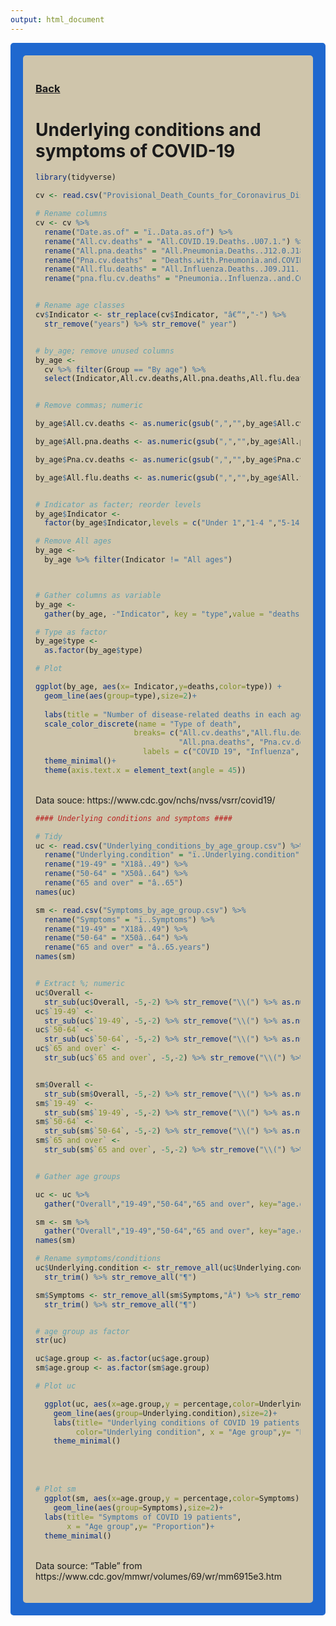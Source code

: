 ```yaml
---
output: html_document
---
```



<style type="text/css">
.main-container {
  max-width: 1800px;
  margin-left: auto;
  margin-right: auto;
}
</style>

<style>
div.gray { background-color:#1f68cf; border-radius: 5px; padding: 20px;}
</style>
<div class = "gray">


<style>
div.blue { background-color:#cfc5ab; border-radius: 5px; padding: 20px;}
</style>
<div class = "blue">

### [Back](http://falconer94.github.io/)

# **Underlying conditions and symptoms of COVID-19**

```r
library(tidyverse)

cv <- read.csv("Provisional_Death_Counts_for_Coronavirus_Disease__COVID-19_.csv")

# Rename columns
cv <- cv %>% 
  rename("Date.as.of" = "ï..Data.as.of") %>%
  rename("All.cv.deaths" = "All.COVID.19.Deaths..U07.1.") %>%
  rename("All.pna.deaths" = "All.Pneumonia.Deaths..J12.0.J18.9.") %>% 
  rename("Pna.cv.deaths"  = "Deaths.with.Pneumonia.and.COVID.19..J12.0.J18.9.and.U07.1.") %>% 
  rename("All.flu.deaths" = "All.Influenza.Deaths..J09.J11.") %>% 
  rename("pna.flu.cv.deaths" = "Pneumonia..Influenza..and.COVID.19.Deaths")


# Rename age classes
cv$Indicator <- str_replace(cv$Indicator, "â€“","-") %>% 
  str_remove("years") %>% str_remove(" year")


# by_age; remove unused columns
by_age <- 
  cv %>% filter(Group == "By age") %>% 
  select(Indicator,All.cv.deaths,All.pna.deaths,All.flu.deaths,Pna.cv.deaths,)


# Remove commas; numeric

by_age$All.cv.deaths <- as.numeric(gsub(",","",by_age$All.cv.deaths))

by_age$All.pna.deaths <- as.numeric(gsub(",","",by_age$All.pna.deaths))

by_age$Pna.cv.deaths <- as.numeric(gsub(",","",by_age$Pna.cv.deaths))

by_age$All.flu.deaths <- as.numeric(gsub(",","",by_age$All.flu.deaths))


# Indicator as facter; reorder levels
by_age$Indicator <- 
  factor(by_age$Indicator,levels = c("Under 1","1-4 ","5-14 ","15-24 ","25-34 ","35-44 ","45-54 ","55-64 ","65-74 ","75-84 ","85  and over", "All ages"))

# Remove All ages
by_age <- 
  by_age %>% filter(Indicator != "All ages")



# Gather columns as variable
by_age <- 
  gather(by_age, -"Indicator", key = "type",value = "deaths")

# Type as factor
by_age$type <- 
  as.factor(by_age$type)

```





```r
# Plot 

ggplot(by_age, aes(x= Indicator,y=deaths,color=type)) +
  geom_line(aes(group=type),size=2)+
  
  labs(title = "Number of disease-related deaths in each age group", x = "Age (years)", y = "Number of deaths")+
  scale_color_discrete(name = "Type of death",
                      breaks= c("All.cv.deaths","All.flu.deaths",
                                "All.pna.deaths", "Pna.cv.deaths"),
                        labels = c("COVID 19", "Influenza","Pneumonia","Pneumonia\nand COVID 19"))+
  theme_minimal()+
  theme(axis.text.x = element_text(angle = 45))

```
<br>
Data souce: https://www.cdc.gov/nchs/nvss/vsrr/covid19/
<br>


```r
#### Underlying conditions and symptoms ####

# Tidy
uc <- read.csv("Underlying_conditions_by_age_group.csv") %>% 
  rename("Underlying.condition" = "ï..Underlying.condition") %>% 
  rename("19-49" = "X18â..49") %>% 
  rename("50-64" = "X50â..64") %>% 
  rename("65 and over" = "â..65") 
names(uc)

sm <- read.csv("Symptoms_by_age_group.csv") %>% 
  rename("Symptoms" = "ï..Symptoms") %>% 
  rename("19-49" = "X18â..49") %>% 
  rename("50-64" = "X50â..64") %>% 
  rename("65 and over" = "â..65.years")
names(sm)


# Extract %; numeric
uc$Overall <- 
  str_sub(uc$Overall, -5,-2) %>% str_remove("\\(") %>% as.numeric()
uc$`19-49` <- 
  str_sub(uc$`19-49`, -5,-2) %>% str_remove("\\(") %>% as.numeric()
uc$`50-64` <- 
  str_sub(uc$`50-64`, -5,-2) %>% str_remove("\\(") %>% as.numeric()
uc$`65 and over` <- 
  str_sub(uc$`65 and over`, -5,-2) %>% str_remove("\\(") %>% as.numeric()


sm$Overall <- 
  str_sub(sm$Overall, -5,-2) %>% str_remove("\\(") %>% as.numeric()
sm$`19-49` <- 
  str_sub(sm$`19-49`, -5,-2) %>% str_remove("\\(") %>% as.numeric()
sm$`50-64` <- 
  str_sub(sm$`50-64`, -5,-2) %>% str_remove("\\(") %>% as.numeric()
sm$`65 and over` <- 
  str_sub(sm$`65 and over`, -5,-2) %>% str_remove("\\(") %>% as.numeric()


# Gather age groups

uc <- uc %>%  
  gather("Overall","19-49","50-64","65 and over", key="age.group", value = "percentage")

sm <- sm %>%  
  gather("Overall","19-49","50-64","65 and over", key="age.group", value = "percentage")
names(sm)

# Rename symptoms/conditions
uc$Underlying.condition <- str_remove_all(uc$Underlying.condition,"Â") %>% str_remove_all("Â¶") %>% 
  str_trim() %>% str_remove_all("¶")

sm$Symptoms <- str_remove_all(sm$Symptoms,"Â") %>% str_remove_all("Â¶") %>% 
  str_trim() %>% str_remove_all("¶")


# age group as factor
str(uc)

uc$age.group <- as.factor(uc$age.group)
sm$age.group <- as.factor(sm$age.group)

```


```r
# Plot uc

  ggplot(uc, aes(x=age.group,y = percentage,color=Underlying.condition)) +
    geom_line(aes(group=Underlying.condition),size=2)+
    labs(title= "Underlying conditions of COVID 19 patients",
         color="Underlying condition", x = "Age group",y= "Proportion")+
    theme_minimal()

```
<br>
<br>
```r
# Plot sm
  ggplot(sm, aes(x=age.group,y = percentage,color=Symptoms)) +
    geom_line(aes(group=Symptoms),size=2)+
  labs(title= "Symptoms of COVID 19 patients",
       x = "Age group",y= "Proportion")+
  theme_minimal()
```
<br>
Data source: "Table" from https://www.cdc.gov/mmwr/volumes/69/wr/mm6915e3.htm
<br>